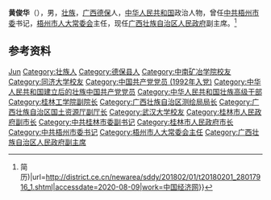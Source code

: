 {{Otheruses|other=名为黄俊华的其他人物|黄俊华}}

'''黄俊华'''（{{bd|1963年|8月||catIdx=Huang黄}}），男，[[壮族|壮族]]，[[广西|广西]][[德保|德保]]人，[[中华人民共和国|中华人民共和国]]政治人物，曾任[[中共梧州市委|中共梧州市委]]书记，[[梧州市人大常委会|梧州市人大常委会]]主任，现任[[广西壮族自治区人民政府|广西壮族自治区人民政府]]副主席。<ref>{{Cite web|title=全桂寿任梧州市委书记 前任黄俊华已任广西区政府副主席(图{{!}}简历)|url=http://district.ce.cn/newarea/sddy/201802/01/t20180201_28017916_1.shtml|accessdate=2020-08-09|work=中国经济网}}</ref>

== 参考资料 ==
{{reflist}}

{{中国人物小作品}}
{{广西壮族自治区领导人}}
{{壮族高级干部}}

{{Authority control}}
{{DEFAULTSORT:Huang黄}}
[[Category:黄姓|Jun]]
[[Category:壮族人|Category:壮族人]]
[[Category:德保县人|Category:德保县人]]
[[Category:中南矿冶学院校友|Category:中南矿冶学院校友]]
[[Category:同济大学校友|Category:同济大学校友]]
[[Category:中国共产党党员_(1992年入党)|Category:中国共产党党员 (1992年入党)]]
[[Category:中华人民共和国建立后的壮族中国共产党党员|Category:中华人民共和国建立后的壮族中国共产党党员]]
[[Category:中华人民共和国壮族高级干部|Category:中华人民共和国壮族高级干部]]
[[Category:桂林工学院副院长|Category:桂林工学院副院长]]
[[Category:广西壮族自治区测绘局局长|Category:广西壮族自治区测绘局局长]]
[[Category:广西壮族自治区国土资源厅副厅长|Category:广西壮族自治区国土资源厅副厅长]]
[[Category:武汉大学校友|Category:武汉大学校友]]
[[Category:桂林市人民政府副市长|Category:桂林市人民政府副市长]]
[[Category:中共桂林市委副书记|Category:中共桂林市委副书记]]
[[Category:桂林市人民政府市长|Category:桂林市人民政府市长]]
[[Category:中共梧州市委书记|Category:中共梧州市委书记]]
[[Category:梧州市人大常委会主任|Category:梧州市人大常委会主任]]
[[Category:广西壮族自治区人民政府副主席|Category:广西壮族自治区人民政府副主席]]